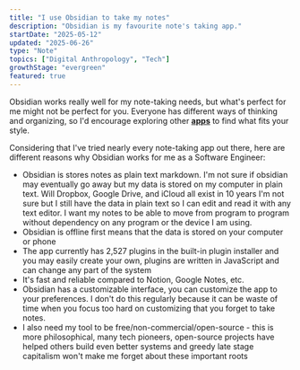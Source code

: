 ```yaml
---
title: "I use Obsidian to take my notes"
description: "Obsidian is my favourite note's taking app."
startDate: "2025-05-12"
updated: "2025-06-26"
type: "Note"
topics: ["Digital Anthropology", "Tech"]
growthStage: "evergreen"
featured: true
---
```


Obsidian works really well for my note-taking needs, but what's perfect for me might not be perfect for you. Everyone 
has different ways of thinking and organizing, so I'd encourage exploring other **[apps](https://taking-notes-six.vercel.app/posts/notes-taking-tool)** to find what fits your style.

Considering that I've tried nearly every note-taking app out there, here are different reasons why Obsidian 
works for me as a Software Engineer:
- Obsidian is stores notes as plain text markdown. I'm not sure if obsidian may eventually go away but my data is stored on my computer in plain text. Will Dropbox, 
Google Drive, and iCloud all exist in 10 years I'm not sure but I still have the data in plain text so I can edit 
and read it with any text editor. I want my notes to be able to move from program to program without dependency on any program or the device I am using.
- Obsidian is offline first means that the data is stored on your computer or phone
- The app currently has 2,527 plugins in the built-in plugin installer and you may easily create your own, 
plugins are written in JavaScript and can change any part of the system 
- It's fast and reliable compared to Notion, Google Notes, etc.
- Obsidian has a customizable interface, you can customize the app to your preferences. I don't do this 
regularly because it can be waste of time when you focus too hard on customizing that you forget to take notes.
- I also need my tool to be free/non-commercial/open-source - this is more philosophical, many tech pioneers, 
open-source projects have helped others build even better systems and greedy late stage capitalism won't make me 
forget about these important roots 